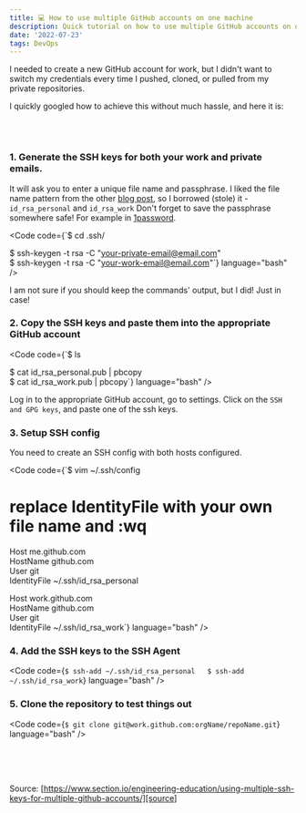 ```yaml
---
title: 💻 How to use multiple GitHub accounts on one machine
description: Quick tutorial on how to use multiple GitHub accounts on one machine with SSH keys
date: '2022-07-23'
tags: DevOps
---
```


I needed to create a new GitHub account for work, but I didn't want to switch my credentials every time I pushed, cloned, or pulled from my private repositories. 

I quickly googled how to achieve this without much hassle, and here it is:

<br />
<br />

### 1. Generate the SSH keys for both your work and private emails. 

It will ask you to enter a unique file name and passphrase. I liked the file name pattern from the other [blog post][source], so I borrowed (stole) it - `id_rsa_personal` and `id_rsa_work`
Don't forget to save the passphrase somewhere safe! For example in [1password](https://1password.com/). 

<Code code={`$ cd .ssh/  
  
$ ssh-keygen -t rsa -C "your-private-email@email.com"  
$ ssh-keygen -t rsa -C "your-work-email@email.com"`} language="bash" />

I am not sure if you should keep the commands' output, but I did! Just in case!  

### 2. Copy the SSH keys and paste them into the appropriate GitHub account

<Code code={`$ ls  
  
$ cat id_rsa_personal.pub | pbcopy  
$ cat id_rsa_work.pub | pbcopy`}
language="bash" /> 

Log in to the appropriate GitHub account, go to settings. Click on the `SSH and GPG keys`, and paste one of the ssh keys.

### 3. Setup SSH config

You need to create an SSH config with both hosts configured.

<Code code={`$ vim ~/.ssh/config  
  
# replace IdentityFile with your own file name and :wq
  
Host me.github.com  
  HostName github.com  
  User git  
  IdentityFile ~/.ssh/id_rsa_personal  
   
Host work.github.com   
  HostName github.com  
  User git  
  IdentityFile ~/.ssh/id_rsa_work`} language="bash" />

### 4. Add the SSH keys to the SSH Agent

<Code code={`$ ssh-add ~/.ssh/id_rsa_personal  
$ ssh-add ~/.ssh/id_rsa_work`} language="bash" />

### 5. Clone the repository to test things out

<Code code={`$ git clone git@work.github.com:orgName/repoName.git`} language="bash" />


<br />
<br />
<br />

Source: [https://www.section.io/engineering-education/using-multiple-ssh-keys-for-multiple-github-accounts/][source]

[source]: https://www.section.io/engineering-education/using-multiple-ssh-keys-for-multiple-github-accounts/